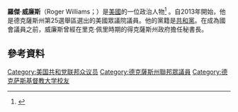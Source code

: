 '''羅傑·威廉斯'''（Roger Williams；{{bd|1949年|9月13日}}）是[[美國|美國]]的一位政治人物<ref>{{cite web |last=Cooper |first=Kent |url=http://www.rollcall.com/new-members/roger-williams-house-r-texas-25.html |title=Roger Williams (Texas-25) |publisher=Roll Call |date=2014-08-11 |accessdate=2014-08-19 |archive-date=2016-01-13 |archive-url=https://web.archive.org/web/20160113145320/http://www.rollcall.com/new-members/roger-williams-house-r-texas-25.html |dead-url=no }}</ref> 。自2013年開始，他是德克薩斯州第25選舉區選出的美國眾議院議員。他的黨籍是[[共和黨_(美國)|共和黨]]。在成為國會議員之前，威廉斯曾經在里克·佩里時期的得克薩斯州政府擔任秘書長。
== 參考資料 ==
{{reflist}}
{{US-poli-bio-stub}}
{{normdaten}}
{{DEFAULTSORT:williams}}
[[Category:美国共和党联邦众议员|Category:美国共和党联邦众议员]]
[[Category:德克薩斯州聯邦眾議員|Category:德克薩斯州聯邦眾議員]]
[[Category:德克萨斯基督教大学校友|Category:德克萨斯基督教大学校友]]